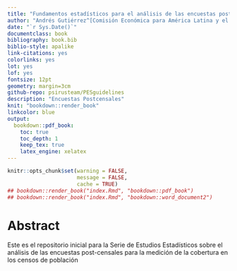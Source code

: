 ---
title: "Fundamentos estadísticos para el análisis de las encuestas postcensales"
author: "Andrés Gutiérrez^[Comisión Económica para América Latina y el Caribe (CEPAL) -  andres.gutierrez@cepal.org], Giovany Babativa"
date: "`r Sys.Date()`"
documentclass: book
bibliography: book.bib
biblio-style: apalike
link-citations: yes
colorlinks: yes
lot: yes
lof: yes
fontsize: 12pt
geometry: margin=3cm
github-repo: psirusteam/PESguidelines
description: "Encuestas Postcensales"
knit: "bookdown::render_book"
linkcolor: blue
output: 
  bookdown::pdf_book:
    toc: true
    toc_depth: 1
    keep_tex: true
    latex_engine: xelatex
---


```{r setup, include=FALSE}
knitr::opts_chunk$set(warning = FALSE, 
                      message = FALSE,
                      cache = TRUE)
## bookdown::render_book("index.Rmd", "bookdown::pdf_book")
## bookdown::render_book("index.Rmd", "bookdown::word_document2")
```

# Abstract {-}

Este es el repositorio inicial para la Serie de Estudios Estadísticos sobre el análisis de las encuestas post-censales para la medición de la cobertura en los censos de población


